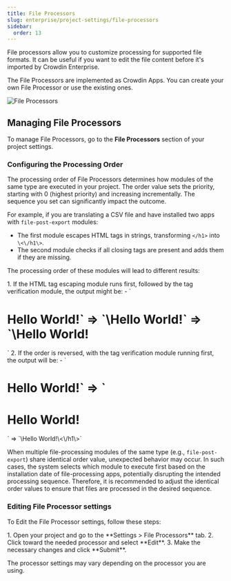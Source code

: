 ```yaml
---
title: File Processors
slug: enterprise/project-settings/file-processors
sidebar:
  order: 13
---
```



File processors allow you to customize processing for supported file formats. It can be useful if you want to edit the file content before it's imported by Crowdin Enterprise.

The File Processors are implemented as Crowdin Apps. You can create your own File Processor or use the existing ones.

<Image src={fileProcessors} alt="File Processors" />

## Managing File Processors

To manage File Processors, go to the **File Processors** section of your project settings.

### Configuring the Processing Order

The processing order of File Processors determines how modules of the same type are executed in your project. The order value sets the priority, starting with 0 (highest priority) and increasing incrementally. The sequence you set can significantly impact the outcome.

For example, if you are translating a CSV file and have installed two apps with `file-post-export` modules:

- The first module escapes HTML tags in strings, transforming `</h1>` into `\<\/h1\>`.
- The second module checks if all closing tags are present and adds them if they are missing.

The processing order of these modules will lead to different results:

<Steps>
  1. If the HTML tag escaping module runs first, followed by the tag verification module, the output might be:
     - `<h1>Hello World!` => `\<h1\>Hello World!` => `\<h1\>Hello World!</h1>`
  2. If the order is reversed, with the tag verification module running first, the output will be:
     - `<h1>Hello World!` => `<h1>Hello World!</h1>` => `\<h1\>Hello World!\<\/h1\>`
</Steps>

When multiple file-processing modules of the same type (e.g., `file-post-export`) share identical order value, unexpected behavior may occur. In such cases, the system selects which module to execute first based on the installation date of file-processing apps, potentially disrupting the intended processing sequence. Therefore, it is recommended to adjust the identical order values to ensure that files are processed in the desired sequence.

### Editing File Processor settings

To Edit the File Processor settings, follow these steps:

<Steps>
  1. Open your project and go to the **Settings > File Processors** tab.
  2. Click <Icon name="mdi:dots-vertical" class="inline-icon" /> toward the needed processor and select **Edit**.
  3. Make the necessary changes and click **Submit**.
</Steps>

The processor settings may vary depending on the processor you are using.

<CardGrid>
  <LinkCard
    title="Explore File Processors in Crowdin Store"
    href="https://store.crowdin.com/tags/file-processors"
    target="_blank"
  />
  <LinkCard
    title="Create a File Processor"
    href="/developer/crowdin-apps-modules-file-processing/"
    target="_blank"
  />
</CardGrid>
